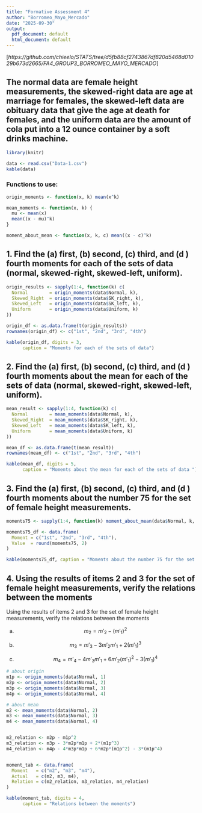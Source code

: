 ---
title: "Formative Assessment 4"
author: "Borromeo_Mayo_Mercado"
date: "2025-09-30"
output:
  pdf_document: default
  html_document: default
---
[*https://github.com/chieelo/STATS/tree/d5fb88cf2743867df820d5468d01029b673d2665/FA4_GROUP3_BORROMEO_MAYO_MERCADO*]

## The normal data are female height measurements, the skewed-right data are age at marriage for females, the skewed-left data are obituary data that give the age at death for females, and the uniform data are the amount of cola put into a 12 ounce container by a soft drinks machine.

```{r}
library(knitr)

data <- read.csv("Data-1.csv")
kable(data)
```


### Functions to use:
```{r}
origin_moments <- function(x, k) mean(x^k)

mean_moments <- function(x, k) {
  mu <- mean(x)
  mean((x - mu)^k)
}

moment_about_mean <- function(x, k, c) mean((x - c)^k)
```
## 1. Find the (a) first, (b) second, (c) third, and (d ) fourth moments for each of the sets of data (normal, skewed-right, skewed-left, uniform).

```{r}

origin_results <- sapply(1:4, function(k) c(
  Normal        = origin_moments(data$Normal, k),
  Skewed_Right  = origin_moments(data$SK_right, k),
  Skewed_Left   = origin_moments(data$SK_left, k),
  Uniform       = origin_moments(data$Uniform, k)
))

origin_df <- as.data.frame(t(origin_results))
rownames(origin_df) <- c("1st", "2nd", "3rd", "4th")

kable(origin_df, digits = 3,
      caption = "Moments for each of the sets of data")

```

## 2. Find the (a) first, (b) second, (c) third, and (d ) fourth moments about the mean for each of the sets of data (normal, skewed-right, skewed-left, uniform).

```{r}

mean_result <- sapply(1:4, function(k) c(
  Normal        = mean_moments(data$Normal, k),
  Skewed_Right  = mean_moments(data$SK_right, k),
  Skewed_Left   = mean_moments(data$SK_left, k),
  Uniform       = mean_moments(data$Uniform, k)
))

mean_df <- as.data.frame(t(mean_result))
rownames(mean_df) <- c("1st", "2nd", "3rd", "4th")

kable(mean_df, digits = 5,
      caption = "Moments about the mean for each of the sets of data ")

```

## 3. Find the (a) first, (b) second, (c) third, and (d ) fourth moments about the number 75 for the set of female height measurements.

```{r}

moments75 <- sapply(1:4, function(k) moment_about_mean(data$Normal, k, 75))

moments75_df <- data.frame(
  Moment = c("1st", "2nd", "3rd", "4th"),
  Value  = round(moments75, 2)
)

kable(moments75_df, caption = "Moments about the number 75 for the set of female height measurements")


```

## 4. Using the results of items 2 and 3 for the set of female height measurements, verify the relations between the moments

Using the results of items 2 and 3 for the set of female height measurements, verify the relations between the moments

(a) $$
    m_2 = m'_2 - (m'_1)^2
    $$

(b) $$
    m_3 = m'_3 - 3m'_2 m'_1 + 2(m'_1)^3
    $$

(c) $$
    m_4 = m'_4 - 4m'_3 m'_1 + 6m'_2 (m'_1)^2 - 3(m'_1)^4
    $$

```{r}
# about origin
m1p <- origin_moments(data$Normal, 1)
m2p <- origin_moments(data$Normal, 2)
m3p <- origin_moments(data$Normal, 3)
m4p <- origin_moments(data$Normal, 4)

# about mean
m2 <- mean_moments(data$Normal, 2)
m3 <- mean_moments(data$Normal, 3)
m4 <- mean_moments(data$Normal, 4)


m2_relation <- m2p - m1p^2
m3_relation <- m3p - 3*m2p*m1p + 2*(m1p^3)
m4_relation <- m4p - 4*m3p*m1p + 6*m2p*(m1p^2) - 3*(m1p^4)


moment_tab <- data.frame(
  Moment   = c("m2", "m3", "m4"),
  Actual   = c(m2, m3, m4),
  Relation = c(m2_relation, m3_relation, m4_relation)
)

kable(moment_tab, digits = 4,
      caption = "Relations between the moments")

```


